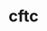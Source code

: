 # cftc


<ul className="grid grid-cols-1 md:grid-cols-2 lg:grid-cols-3 xl:grid-cols-4 gap-4 -ml-6">
<ReferenceCard
    title="cot"
    description="Commitment of Traders Reports. Lookup Commitment of Traders Reports by series ID."
    url="/platform/reference/cftc/cot"
    command="true"
/>
<ReferenceCard
    title="cot_search"
    description="Curated Commitment of Traders Reports. Fuzzy search and list of curated Commitment of Traders Reports series..."
    url="/platform/reference/cftc/cot_search"
    command="true"
/>
</ul>

